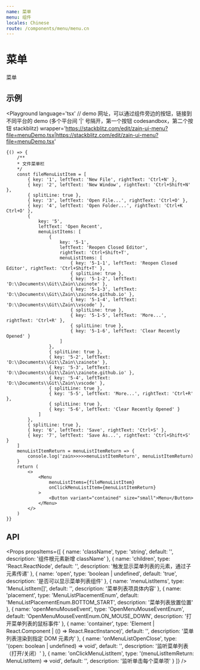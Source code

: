 ```yaml
---
name: 菜单
menu: 组件
locales: Chinese
route: /components/menu/menu.cn
---
```


# 菜单

菜单


## 示例

<Playground
    language='tsx'
    // demo 网址，可以通过组件旁边的按钮，链接到不同平台的 demo (多个平台间 '|' 号隔开，第一个按钮 codesandbox，第二个按钮 stackblitz)
    wrapper='https://stackblitz.com/edit/zain-ui-menu?file=menuDemo.tsx|https://stackblitz.com/edit/zain-ui-menu?file=menuDemo.tsx'
>
    {() => {
        /**
        * 文件菜单栏
        */
        const fileMenuListItem = [
            { key: '1', leftText: 'New File', rightText: 'Ctrl+N' },
            { key: '2', leftText: 'New Window', rightText: 'Ctrl+Shift+N' },
            { splitLine: true },
            { key: '3', leftText: 'Open File...', rightText: 'Ctrl+O' },
            { key: '4', leftText: 'Open Folder...', rightText: 'Ctrl+K Ctrl+O' },
            {
                key: '5',
                leftText: 'Open Recent',
                menuListItems: [
                    {
                        key: '5-1',
                        leftText: 'Reopen Closed Editor',
                        rightText: 'Ctrl+Shift+T',
                        menuListItems: [
                            { key: '5-1-1', leftText: 'Reopen Closed Editor', rightText: 'Ctrl+Shift+T' },
                            { splitLine: true },
                            { key: '5-1-2', leftText: 'D:\\Documents\\Git\\Zain\\zainote' },
                            { key: '5-1-3', leftText: 'D:\\Documents\\Git\\Zain\\zainote.github.io' },
                            { key: '5-1-4', leftText: 'D:\\Documents\\Git\\Zain\\vscode' },
                            { splitLine: true },
                            { key: '5-1-5', leftText: 'More...', rightText: 'Ctrl+R' },
                            { splitLine: true },
                            { key: '5-1-6', leftText: 'Clear Recently Opened' }
                        ]
                    },
                    { splitLine: true },
                    { key: '5-2', leftText: 'D:\\Documents\\Git\\Zain\\zainote' },
                    { key: '5-3', leftText: 'D:\\Documents\\Git\\Zain\\zainote.github.io' },
                    { key: '5-4', leftText: 'D:\\Documents\\Git\\Zain\\vscode' },
                    { splitLine: true },
                    { key: '5-5', leftText: 'More...', rightText: 'Ctrl+R' },
                    { splitLine: true },
                    { key: '5-6', leftText: 'Clear Recently Opened' }
                ]
            },
            { splitLine: true },
            { key: '6', leftText: 'Save', rightText: 'Ctrl+S' },
            { key: '7', leftText: 'Save As...', rightText: 'Ctrl+Shift+S' }
        ]
        menuListItemReturn = menuListItemReturn => {
            console.log('zain>>>>>menuListItemReturn', menuListItemReturn)
        }
        return (
            <>
                <Menu
                    menuListItems={fileMenuListItem}
                    onClickMenuListItem={menuListItemReturn}
                >
                    <Button variant="contained" size="small">Menu</Button>
                </Menu>
            </>
        )
    }}
</Playground>

## API

<Props
    propsItems={[
        { name: 'className', type: 'string', default: '', description: '组件根元素新增 className' },
        { name: 'children', type: 'React.ReactNode', default: '', description: '触发显示菜单列表的元素，通过子元素传递' },
        { name: 'open', type: 'boolean | undefined', default: 'true', description: '是否可以显示菜单列表组件' },
        { name: 'menuListItems', type: 'MenuListItem[]', default: '', description: '菜单列表项具体内容' },
        { name: 'placement', type: 'MenuListPlacementEnum', default: 'MenuListPlacementEnum.BOTTOM_START', description: '菜单列表放置位置' },
        { name: 'openMenuMouseEvent', type: 'OpenMenuMouseEventEnum', default: 'OpenMenuMouseEventEnum.ON_MOUSE_DOWN', description: '打开菜单列表的鼠标事件' },
        { name: 'container', type: 'Element | React.Component | (() => React.ReactInstance)', default: '', description: '菜单列表渲染到指定 DOM 元素内' },
        { name: 'onMenuListOpenClose', type: '(open: boolean | undefined) => void', default: '', description: '监听菜单列表（打开/关闭）' },
        { name: 'onClickMenuListItem', type: '(menuListItemReturn: MenuListItem) => void', default: '', description: '监听单击每个菜单项' }
    ]}
/>
